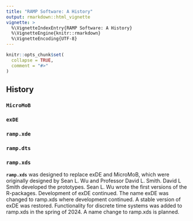 ```yaml
---
title: "RAMP Software: A History"
output: rmarkdown::html_vignette
vignette: >
  %\VignetteIndexEntry{RAMP Software: A History}
  %\VignetteEngine{knitr::rmarkdown}
  %\VignetteEncoding{UTF-8}
---
```


```r
knitr::opts_chunk$set(
  collapse = TRUE,
  comment = "#>"
)
```

## History

### `MicroMoB` 

### `exDE` 

### `ramp.xde` 

### `ramp.dts` 

### `ramp.xds` 

**`ramp.xds`** was designed to replace exDE and MicroMoB, which were originally designed by Sean L. Wu and Professor David L. Smith. David L Smith developed the prototypes. Sean L. Wu wrote the first versions of the R-packages. Development of exDE continued. The name exDE was changed to ramp.xds where development continued. A stable version of exDE was restored. Functionality for discrete time systems was added to ramp.xds in the spring of 2024. A name change to ramp.xds is planned. 
